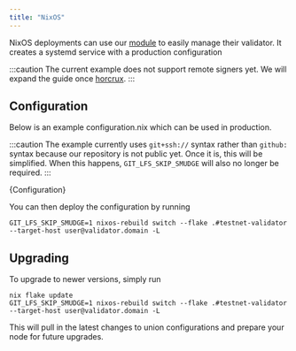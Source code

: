 ```yaml
---
title: "NixOS"
---
```


NixOS deployments can use our [module](https://github.com/unionlabs/union/blob/82ad5ef76b42e76a18617a614c1cdcd41d1fbe93/unionvisor/unionvisor.nix#L68) to easily manage their validator. It creates a systemd service with a production configuration

:::caution
The current example does not support remote signers yet. We will expand the guide once [horcrux](https://github.com/strangelove-ventures/horcrux).
:::

## Configuration

Below is an example configuration.nix which can be used in production.

:::caution
The example currently uses `git+ssh://` syntax rather than `github:` syntax because our repository is not public yet. Once it is, this will be simplified. When this happens, `GIT_LFS_SKIP_SMUDGE` will also no longer be required.
:::


<CodeBlock language="nix">{Configuration}</CodeBlock>

You can then deploy the configuration by running

```
GIT_LFS_SKIP_SMUDGE=1 nixos-rebuild switch --flake .#testnet-validator --target-host user@validator.domain -L
```

## Upgrading

To upgrade to newer versions, simply run

```
nix flake update
GIT_LFS_SKIP_SMUDGE=1 nixos-rebuild switch --flake .#testnet-validator --target-host user@validator.domain -L
```

This will pull in the latest changes to union configurations and prepare your node for future upgrades.
